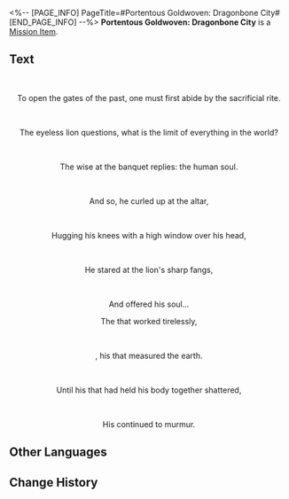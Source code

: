 <%-- [PAGE_INFO]
PageTitle=#Portentous Goldwoven: Dragonbone City#
[END_PAGE_INFO] --%>
{{Item Infobox
|id          = 150073
|image       = Item Portentous Goldwoven- Dragonbone City.png{{subst:void|<!--$UPLOAD:<<SpriteOutput/ItemFigures/190017.png>-<Item Portentous Goldwoven- Dragonbone City.png>-<Item Icons>>-->}}
|type        = Mission Item
|invCategory = Missions
|rarity      = 3
|effect      = 
|description = A tome containing prophecies. Upon closer inspection, one will discover that the scroll is woven from golden threads.<br />''"There is a prophecy within that will only be revealed to the one who opens the scroll."''
}}
'''Portentous Goldwoven: Dragonbone City''' is a [[Mission Item]].

==Text==
<div align="center">{{Color|Keyword|Portentous Goldwoven: Dragonbone City}}</div>
<div align="center">{{Size|28|Hand &vert; Head}}</div><br /><div align="center">{{Size|28|Leg &vert; Torso}}</div>

<div align="center">To open the gates of the past, one must first abide by the sacrificial rite.</div><br /><div align="center">The eyeless lion questions, what is the limit of everything in the world?</div><br /><div align="center">The wise at the banquet replies: the human soul.</div><br /><div align="center">And so, he curled up at the altar,</div><br /><div align="center">Hugging his knees with a high window over his head,</div><br /><div align="center">He stared at the lion's sharp fangs,</div><br /><div align="center">And offered his soul...</div>

<div align="center">The {{Color|keyword|nobold=1|first to disappear were his hands}} that worked tirelessly,</div><br /><div align="center">{{Color|keyword|nobold=1|Then}}, his {{Color|keyword|nobold=1|legs}} that measured the earth.</div><br /><div align="center">Until his {{Color|keyword|nobold=1|torso}} that had held his body together shattered,</div><br /><div align="center">His {{Color|keyword|nobold=1|head}} continued to murmur.</div>

==Other Languages==
{{Other Languages
|en   = Portentous Goldwoven: Dragonbone City
|zhs  = 记载预言的金织-「龙骸古城」
|zht  = 記載預言的金織-「龍骸古城」
|ja   = 預言が記された金織-「竜骸の古城」
|ko   = 예언이 기록된 금빛 두루마리-「용해 고성」
|es   = Portador de portentos: Ciudad Dragósea
|fr   = Prophéties tissées d'or de la Cité draconique
|ru   = Золотая пряжа пророчества: Город дракона
|th   = ไหมทองบันทึกคำทำนาย - "เมืองกระดูกมังกร"
|vi   = Cuộn Dệt Vàng Tiên Tri-Thành Cổ Xương Rồng
|de   = Goldgewobene Prophezeiung: Stadt der Drachenruinen
|id   = Catatan Ramalan Tenunan Emas: "Kota Kuno Tulang Naga"
|pt   = Tecido Dourado Portentoso: Pólis do Osso de Dragão
}}

==Change History==
{{Change History|3.2}}